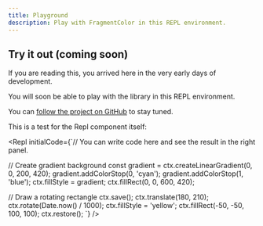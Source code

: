 ```yaml
---
title: Playground
description: Play with FragmentColor in this REPL environment.
---
```


## Try it out (coming soon)

If you are reading this, you arrived here in the very early days of development.

You will soon be able to play with the library in this REPL environment.

You can [follow the project on GitHub](https://github.com/vista-art/fragmentcolor) to stay tuned.

This is a test for the Repl component itself:


<Repl initialCode={`// You can write code here and see the result in the right panel.

// Create gradient background
const gradient = ctx.createLinearGradient(0, 0, 200, 420);
gradient.addColorStop(0, 'cyan');
gradient.addColorStop(1, 'blue');
ctx.fillStyle = gradient;
ctx.fillRect(0, 0, 600, 420);

// Draw a rotating rectangle
ctx.save();
ctx.translate(180, 210);
ctx.rotate(Date.now() / 1000);
ctx.fillStyle = 'yellow';
ctx.fillRect(-50, -50, 100, 100);
ctx.restore();
`} />
